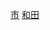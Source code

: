 {{Catnav|頁面分類|...|中华人民共和国行政区划|县级行政区|县级市|新疆县级市}}
{{Catnav|頁面分類|...|新疆行政区划|新疆县级行政区|新疆县级市}}
{{Catnav|頁面分類|...|新疆地级行政区|和田|和田行政区划|和田县市}}
{{Catnav|頁面分類|...|地区 (中国行政区划)|和田|和田行政区划|和田县市}}
{{catmore|和田市|新疆维吾尔自治区和田市}}
{{Commonscat|Khotan}}

[[Category:和田县市|市]]
[[Category:新疆县级市|和田]]